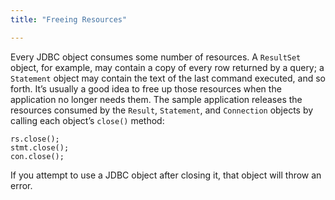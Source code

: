 ```yaml
---
title: "Freeing Resources"

---
```


<div id="freeing_resources" class="registered_link"></div>

Every JDBC object consumes some number of resources. A `ResultSet` object, for example, may contain a copy of every row returned by a query; a `Statement` object may contain the text of the last command executed, and so forth. It’s usually a good idea to free up those resources when the application no longer needs them. The sample application releases the resources consumed by the `Result`, `Statement`, and `Connection` objects by calling each object’s `close()` method:

```text
rs.close();
stmt.close();
con.close();
```

If you attempt to use a JDBC object after closing it, that object will throw an error.
